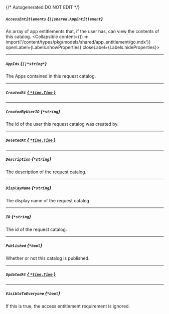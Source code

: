 {/* Autogenerated DO NOT EDIT  */}

##### `AccessEntitlements` *{`[]shared.AppEntitlement`}*
An array of app entitlements that, if the user has, can view the contents of this catalog.
<Collapsible content={() => import('/content/types/pkg/models/shared/app_entitlement/go.mdx')} openLabel={Labels.showProperties} closeLabel={Labels.hideProperties}>
</Collapsible>

---
##### `AppIds` *{`[]*string*`}*
The Apps contained in this request catalog.

---
##### `CreatedAt` [*{ `*time.Time` }*](https://pkg.go.dev/time#Time)

---
##### `CreatedByUserID` *{`*string`}*
The id of the user this request catalog was created by.

---
##### `DeletedAt` [*{ `*time.Time` }*](https://pkg.go.dev/time#Time)

---
##### `Description` *{`*string`}*
The description of the request catalog.

---
##### `DisplayName` *{`*string`}*
The display name of the request catalog.

---
##### `ID` *{`*string`}*
The id of the request catalog.

---
##### `Published` *{`*bool`}*
Whether or not this catalog is published.

---
##### `UpdatedAt` [*{ `*time.Time` }*](https://pkg.go.dev/time#Time)

---
##### `VisibleToEveryone` *{`*bool`}*
If this is true, the access entitlement requirement is ignored.


